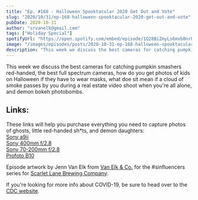 ```yaml
---
title: "Ep. #168 - Halloween Spooktacular 2020 Get Out and Vote"
slug: "2020/10/31/ep-168-halloween-spooktacular-2020-get-out-and-vote"
pubDate: 2020-10-31
author: "srvanelk@gmail.com"
tags: ["Holiday Special"]
spotifyUrl: "https://open.spotify.com/embed/episode/1Q28BiZmyLs6mxb0nrU6o5?utm_source=generator"
image: "/images/episodes/posts/2020-10-31-ep-168-halloween-spooktacular-2020-get-out-and-vote/sinfluencers.webp"
description: "This week we discuss the best cameras for catching pumpkin smashers red-handed, the best full spectrum cameras, how do you get photos of kids on Halloween if they have to wear masks, what doe sit mean if a cloud of smoke passes by you during a real estate video shoot when you're all alone, and demon bokeh photobombs."
---
```


This week we discuss the best cameras for catching pumpkin smashers red-handed, the best full spectrum cameras, how do you get photos of kids on Halloween if they have to wear masks, what doe sit mean if a cloud of smoke passes by you during a real estate video shoot when you're all alone, and demon bokeh photobombs.

## Links:
These links will help you purchase everything you need to capture photos of ghosts, little red-handed sh\*ts, and demon daughters:  
[Sony a9ii](https://amzn.to/31YF2bs)   
[Sony 400mm f/2.8](https://amzn.to/3mFgxrT)   
[Sony 70-200mm f/2.8](https://amzn.to/3mFayU4)   
[Profoto B10](https://amzn.to/2HG9OPN)

Episode artwork by Jenn Van Elk from [Van Elk & Co.](https://jennifervanelk.com/indianapolis-brewery-photography-sinfluencers-scarlet-lane/) for the #sinfluencers series for [Scarlet Lane Brewing Company](https://www.scarletlanebrew.com/).

If you're looking for more info about COVID-19, be sure to head over to the [CDC website](https://www.cdc.gov/coronavirus/2019-ncov/index.html).
